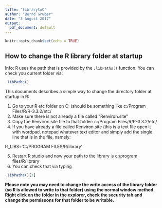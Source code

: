 ```yaml
---
title: "librarytoC"
author: "Bernd Gruber"
date: "3 August 2017"
output:
  pdf_document: default
---
```


```r
knitr::opts_chunk$set(echo = TRUE)
```

## How to change the R library folder at startup

Info: R uses the path that is provided by the ```.libPaths()``` function. You can check you current folder via:

```r
.libPaths()
```



This documents describes a simple way to change the directory folder at startup in R:

1.	Go to your R etc folder on C: (should be something like c:/Program Files/R/R-3.3.2/etc/
2.	Make sure there is not already a file called “Renviron.site”
3.	Copy the Renviron.site file to that folder: c:/Program Files/R/R-3.3.2/etc/
4.	If you have already a file called Renviron.site (this is a text file open it with wordpad, notepad whatever text editor and simply add the single line that is in the file, namely: 

R_LIBS='C:/PROGRAM FILES/R/library'

5.	Restart R studio and now your path to the library is c:/program files/R/library 
6.	You can check that via typing

```r
.libPaths()[1]
```


**Please note you may need to change the write access of the library folder (so R is allowed to write to that folder) using the normal window method. Right click on the folder in the explorer, check the security tab and change the permissons for that folder to be writable.**

